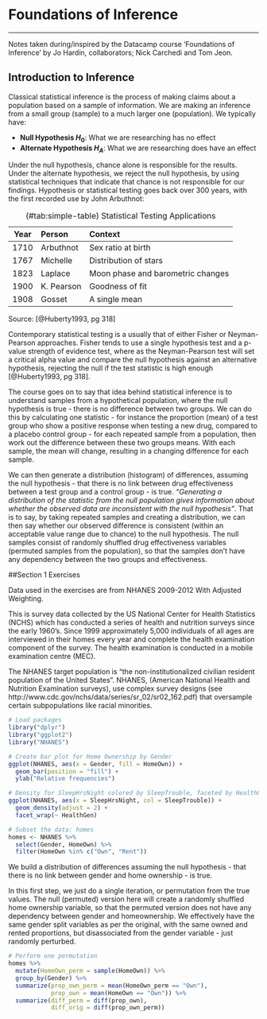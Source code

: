 # Foundations of Inference
***
Notes taken during/inspired by the Datacamp course 'Foundations of Inference' by Jo Hardin, collaborators; Nick Carchedi and Tom Jeon.

## Introduction to Inference

Classical statistical inference is the process of making claims about a population based on a sample of information.  We are making an inference from a small group (sample) to a much larger one (population).  We typically have:

* **Null Hypothesis $H_{0}$**: What we are researching has no effect
* **Alternate Hypothesis $H_{A}$**: What we are researching does have an effect

Under the null hypothesis, chance alone is responsible for the results.  Under the alternate hypothesis, we reject the null hypothesis, by using statistical techniques that indicate that chance is not responsible for our findings.  Hypothesis or statistical testing goes back over 300 years, with the first recorded use by John Arbuthnot: 

Table: (\#tab:simple-table) Statistical Testing Applications 

 Year     Person        Context   
--------  ------------  -------------  
1710      Arbuthnot     Sex ratio at birth          
1767      Michelle      Distribution of  stars 
1823      Laplace       Moon phase and barometric changes 
1900      K. Pearson    Goodness of  fit 
1908      Gosset        A single mean 

Source: [@Huberty1993, pg 318]

Contemporary statistical testing is a usually that of either Fisher or Neyman-Pearson approaches. Fisher tends to use a single hypothesis test and a p-value strength of evidence test, where as the Neyman-Pearson test will set a critical alpha value and compare the null hypothesis against an alternative hypothesis, rejecting the null if the test statistic is high enough [@Huberty1993, pg 318]. 

The course goes on to say that idea behind statistical inference is to understand samples from a hypothetical population, where the null hypothesis is true - there is no difference between two groups. We can do this by calculating one statistic - for instance the proportion (mean) of a test group who show a positive response when testing a new drug, compared to a placebo control group - for each repeated sample from a population, then work out the difference between these two groups means. With each sample, the mean will change, resulting in a changing difference for each sample.

We can then generate a distribution (histogram) of differences, assuming the null hypothesis - that there is no link between drug effectiveness between a test group and a control group - is true. *"Generating a distribution of the statistic from the null population gives information about whether the observed data are inconsistent with the null hypothesis"*. That is to say, by taking repeated samples and creating a distribution, we can then say whether our observed difference is consistent (within an acceptable value range due to chance) to the null hypothesis. The null samples consist of randomly shuffled drug effectiveness variables (permuted samples from the population), so that the samples don't have any dependency between the two groups and effectiveness. 

##Section 1 Exercises

Data used in the exercises are from NHANES 2009-2012 With Adjusted Weighting.

This is survey data collected by the US National Center for Health Statistics (NCHS) which has conducted a series of health and nutrition surveys since the early 1960's. Since 1999 approximately 5,000 individuals of all ages are interviewed in their homes every year and complete the health examination component of the survey. The health examination is conducted in a mobile examination centre (MEC).

The NHANES target population is "the non-institutionalized civilian resident population of the United States". NHANES, (American National Health and Nutrition Examination surveys), use complex survey designs (see http://www.cdc.gov/nchs/data/series/sr_02/sr02_162.pdf) that oversample certain subpopulations like racial minorities. 

```r
# Load packages
library("dplyr")
library("ggplot2")
library("NHANES")
```


```r
# Create bar plot for Home Ownership by Gender
ggplot(NHANES, aes(x = Gender, fill = HomeOwn)) + 
  geom_bar(position = "fill") +
  ylab("Relative frequencies")
```

```r
# Density for SleepHrsNight colored by SleepTrouble, faceted by HealthGen
ggplot(NHANES, aes(x = SleepHrsNight, col = SleepTrouble)) + 
  geom_density(adjust = 2) + 
  facet_wrap(~ HealthGen)
```




```r
# Subset the data: homes
homes <- NHANES %>%
  select(Gender, HomeOwn) %>%
  filter(HomeOwn %in% c("Own", "Rent"))
```

We build a distribution of differences assuming the null hypothesis - that there is no link between gender and home ownership - is true. 

In this first step, we just do a single iteration, or permutation from the true values.  The null (permuted) version here will create a randomly shuffled home ownership variable, so that the permuted version does not have any dependency between gender and homeownership.  We effectively have the same gender split variables as per the original, with the same owned and rented proportions, but disassociated from the gender variable - just randomly perturbed.


```r
# Perform one permutation 
homes %>%
  mutate(HomeOwn_perm = sample(HomeOwn)) %>%
  group_by(Gender) %>%
  summarize(prop_own_perm = mean(HomeOwn_perm == "Own"), 
            prop_own = mean(HomeOwn == "Own")) %>%
  summarize(diff_perm = diff(prop_own),
            diff_orig = diff(prop_own_perm))
```



